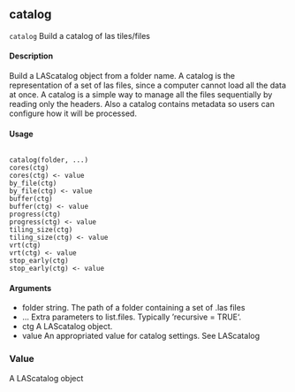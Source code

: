 ## catalog

``catalog`` Build a catalog of las tiles/files

#### Description 

Build a LAScatalog object from a folder name. A catalog is the representation of a set of las files,
since a computer cannot load all the data at once. A catalog is a simple way to manage all the files
sequentially by reading only the headers. Also a catalog contains metadata so users can configure
how it will be processed.

#### Usage 
<pre><code>
catalog(folder, ...)
cores(ctg)
cores(ctg) <- value
by_file(ctg)
by_file(ctg) <- value
buffer(ctg)
buffer(ctg) <- value
progress(ctg)
progress(ctg) <- value
tiling_size(ctg)
tiling_size(ctg) <- value
vrt(ctg)
vrt(ctg) <- value
stop_early(ctg)
stop_early(ctg) <- value
</code></pre>

#### Arguments 

* folder string. The path of a folder containing a set of .las files
* ... Extra parameters to list.files. Typically ‘recursive = TRUE‘.
* ctg A LAScatalog object.
* value An appropriated value for catalog settings. See LAScatalog

### Value
A LAScatalog object

